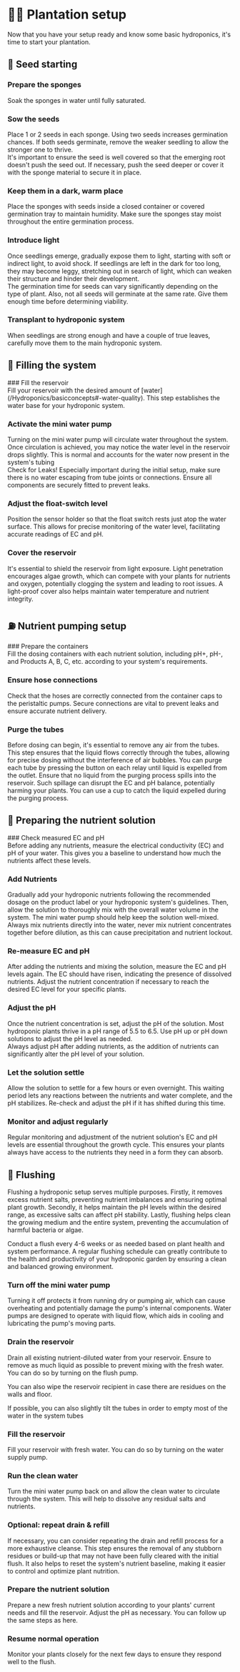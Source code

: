 
# 🧑‍🌾​ Plantation setup
Now that you have your setup ready and know some basic hydroponics, it's time to start your plantation.

<Cards>
  <Card title="​🌱​​ Seed starting" href="/Hydroponics/plantationsetup#-seed-starting" />
  <Card title="​​​🚰​​ Filling the system" href="/Hydroponics/plantationsetup#-filling-the-system" />
  <Card title="​​⛽​​ Nutrient pumping setup" href="/Hydroponics/plantationsetup#-nutrient-pumping-setup" />
  <Card title="​🍲​​ Preparing the nutrient solution" href="/Hydroponics/plantationsetup#-preparing-the-nutrient-solution"/>
  <Card title="​🫗​​ Flushing" href="/Hydroponics/plantationsetup#-flushing"/>
</Cards>

## ​🌱​​ Seed starting
<Steps>

### Prepare the sponges
<div>
Soak the sponges in water until fully saturated.
</div>

### Sow the seeds
<div>
Place 1 or 2 seeds in each sponge. Using two seeds increases germination chances. If both seeds germinate, remove the weaker seedling to allow the stronger one to thrive.
</div>
<Callout type="warning" emoji="⚠️">
 It's important to ensure the seed is well covered so that the emerging root doesn't push the seed out. If necessary, push the seed deeper or cover it with the sponge material to secure it in place.
</Callout>

### Keep them in a dark, warm place
<div>
Place the sponges with seeds inside a closed container or covered germination tray to maintain humidity. Make sure the sponges stay moist throughout the entire germination process.
</div>

### Introduce light
<div>
Once seedlings emerge, gradually expose them to light, starting with soft or indirect light, to avoid shock. If seedlings are left in the dark for too long, they may become leggy, stretching out in search of light, which can weaken their structure and hinder their development.
</div>

<Callout type="warning" emoji="⚠️">
The germination time for seeds can vary significantly depending on the type of plant. Also, not all seeds will germinate at the same rate. Give them enough time before determining viability.
</Callout>

### Transplant to hydroponic system
<div>
When seedlings are strong enough and have a couple of true leaves, carefully move them to the main hydroponic system.
</div>
</Steps>
 
## ​🚰​​ Filling the system
<Steps>
### Fill the reservoir
<div>
Fill your reservoir with the desired amount of [water](/Hydroponics/basicconcepts#-water-quality). This step establishes the water base for your hydroponic system.
</div>

### Activate the mini water pump
<div>
Turning on the mini water pump will circulate water throughout the system. Once circulation is achieved, you may notice the water level in the reservoir drops slightly. This is normal and accounts for the water now present in the system's tubing
</div>

<Callout type="warning" emoji="⚠️">
Check for Leaks! Especially important during the initial setup, make sure there is no water escaping from tube joints or connections. Ensure all components are securely fitted to prevent leaks. 
</Callout>

### Adjust the float-switch level
<div>
Position the sensor holder so that the float switch rests just atop the water surface. This allows for precise monitoring of the water level, facilitating accurate readings of EC and pH.
</div>

### Cover the reservoir
<div>
It's essential to shield the reservoir from light exposure. Light penetration encourages algae growth, which can compete with your plants for nutrients and oxygen, potentially clogging the system and leading to root issues. A light-proof cover also helps maintain water temperature and nutrient integrity.
</div>
</Steps>

## ​⛽​​ Nutrient pumping setup
<Steps>
### Prepare the containers
<div>
Fill the dosing containers with each nutrient solution, including pH+, pH-, and Products A, B, C, etc. according to your system's requirements.
</div>

### Ensure hose connections
<div>
Check that the hoses are correctly connected from the container caps to the peristaltic pumps. Secure connections are vital to prevent leaks and ensure accurate nutrient delivery.
</div>

### Purge the tubes
<div>
Before dosing can begin, it's essential to remove any air from the tubes. This step ensures that the liquid flows correctly through the tubes, allowing for precise dosing without the interference of air bubbles.
You can purge each tube by pressing the button on each relay until liquid is expelled from the outlet.
<Callout type="warning" emoji="⚠️">
Ensure that no liquid from the purging process spills into the reservoir. Such spillage can disrupt the EC and pH balance, potentially harming your plants. You can use a cup to catch the liquid expelled during the purging process.
</Callout>
</div>
</Steps>

## 🍲​​ Preparing the nutrient solution
<Steps>
### Check measured EC and pH
<div>
Before adding any nutrients, measure the electrical conductivity (EC) and pH of your water. This gives you a baseline to understand how much the nutrients affect these levels.
</div>

### Add Nutrients
<div>
Gradually add your hydroponic nutrients following the recommended dosage on the product label or your hydroponic system's guidelines. Then, allow the solution to thoroughly mix with the overall water volume in the system. The mini water pump should help keep the solution well-mixed.
</div>

<Callout type="warning" emoji="⚠️">
Always mix nutrients directly into the water, never mix nutrient concentrates together before dilution, as this can cause precipitation and nutrient lockout.
</Callout>

### Re-measure EC and pH
<div>
After adding the nutrients and mixing the solution, measure the EC and pH levels again. The EC should have risen, indicating the presence of dissolved nutrients. Adjust the nutrient concentration if necessary to reach the desired EC level for your specific plants.
</div>

### Adjust the pH
<div>
Once the nutrient concentration is set, adjust the pH of the solution. Most hydroponic plants thrive in a pH range of 5.5 to 6.5. Use pH up or pH down solutions to adjust the pH level as needed.
</div>
<Callout type="warning" emoji="⚠️">
Always adjust pH after adding nutrients, as the addition of nutrients can significantly alter the pH level of your solution.
</Callout>

### Let the solution settle
<div>
Allow the solution to settle for a few hours or even overnight. This waiting period lets any reactions between the nutrients and water complete, and the pH stabilizes. Re-check and adjust the pH if it has shifted during this time.
</div>

### Monitor and adjust regularly
<div>
Regular monitoring and adjustment of the nutrient solution's EC and pH levels are essential throughout the growth cycle. This ensures your plants always have access to the nutrients they need in a form they can absorb.
</div>
</Steps>

## 🫗​​ Flushing
Flushing a hydroponic setup serves multiple purposes. Firstly, it removes excess nutrient salts, preventing nutrient imbalances and ensuring optimal plant growth. Secondly, it helps maintain the pH levels within the desired range, as excessive salts can affect pH stability. Lastly, flushing helps clean the growing medium and the entire system, preventing the accumulation of harmful bacteria or algae.

Conduct a flush every 4-6 weeks or as needed based on plant health and system performance. A regular flushing schedule can greatly contribute to the health and productivity of your hydroponic garden by ensuring a clean and balanced growing environment.

<Steps>

### Turn off the mini water pump
<div>
Turning it off protects it from running dry or pumping air, which can cause overheating and potentially damage the pump's internal components. Water pumps are designed to operate with liquid flow, which aids in cooling and lubricating the pump's moving parts. 
</div>

### Drain the reservoir
<div>
Drain all existing nutrient-diluted water from your reservoir. Ensure to remove as much liquid as possible to prevent mixing with the fresh water.
You can do so by turning on the flush pump.

You can also wipe the reservoir recipient in case there are residues on the walls and floor.

<Callout type="warning" emoji="⚠️">
If possible, you can also slightly tilt the tubes in order to empty most of the water in the system tubes
</Callout>
</div>

### Fill the reservoir
<div>
Fill your reservoir with fresh water.
You can do so by turning on the water supply pump.
</div>

### Run the clean water
<div>
Turn the mini water pump back on and allow the clean water to circulate through the system. This will help to dissolve any residual salts and nutrients.
</div>

###  Optional: repeat drain & refill
<div>
If necessary, you can consider repeating the drain and refill process for a more exhaustive cleanse. This step ensures the removal of any stubborn residues or build-up that may not have been fully cleared with the initial flush. It also helps to reset the system's nutrient baseline, making it easier to control and optimize plant nutrition.
</div>

###  Prepare the nutrient solution
<div>
Prepare a new fresh nutrient solution according to your plants' current needs and fill the reservoir. Adjust the pH as necessary.
You can follow up the same steps as here.
</div>

###  Resume normal operation
<div>
Monitor your plants closely for the next few days to ensure they respond well to the flush.
</div>
</Steps>

